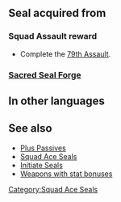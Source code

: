 {{Passive
|name=Squad Ace CA
|type=S
|exclusive=0
|canUseWeapon={{WeaponList|All}}
|canUseMove={{MoveList|All}}
|1name=Squad Ace CA 1
|1tagid=SID_第79迷宮の覇者1
|1effect=Grants Atk/Def/Res+1.
|statModifiers1=0,1,0,1,1
|1cost=120
|1required=-
|1next=-
|2name=Squad Ace CA 2
|2tagid=SID_第79迷宮の覇者2
|2effect=Grants Atk/Def/Res+2.
|statModifiers2=0,2,0,2,2
|2cost=180
|2next=-
|3name=Squad Ace CA 3
|3tagid=SID_第79迷宮の覇者3
|3effect=Grants Atk/Def/Res+3.
|statModifiers3=0,3,0,3,3
|3cost=240
}}
==Seal acquired from==
===Squad Assault reward===
* Complete the [[79th Assault]].
===[[Sacred Seal Forge]]===
{{SealCosts
|seals=Squad Ace CA 1;Squad Ace CA 2;Squad Ace CA 3
|badgeColor=Azure
|costs1=-
|costs2=60;200;50
|costs3=400;1000;100
}}
==In other languages==
{{OtherLanguages
|english=Squad Ace CA
|japanese=第７９迷宮の覇者
|german=Überfall-Ass CA
|spanishEU=As del asalto CA
|spanishLA=As del asalto CA
|french=Assaut réussi CA
|italian=Asso sq. CA
|chineseTW=第７９迷宮的霸王
|portuguese=Esquad. ás CA
}}
==See also==
* [[Plus Passives]]
* [[Squad Ace Seals]]
* [[Initiate Seals]]
* [[:Category:Weapons with stat bonuses|Weapons with stat bonuses]]
{{Seals Navbox}}
[[Category:Squad Ace Seals]]